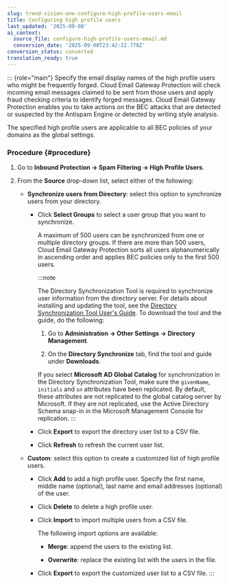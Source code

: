```yaml
---
slug: trend-vision-one-configure-high-profile-users-email
title: Configuring high profile users
last_updated: '2025-09-08'
ai_context:
  source_file: configure-high-profile-users-email.md
  conversion_date: '2025-09-08T23:42:22.778Z'
conversion_status: converted
translation_ready: true
---
```


::: {role="main"}
Specify the email display names of the high profile users who might be frequently forged. Cloud Email Gateway Protection will check incoming email messages claimed to be sent from those users and apply fraud checking criteria to identify forged messages. Cloud Email Gateway Protection enables you to take actions on the BEC attacks that are detected or suspected by the Antispam Engine or detected by writing style analysis.

The specified high profile users are applicable to all BEC policies of your domains as the global settings.

### Procedure {#procedure}

1.  Go to **Inbound Protection → Spam Filtering → High Profile Users**.

2.  From the **Source** drop-down list, select either of the following:

    - **Synchronize users from Directory**: select this option to synchronize users from your directory.

      - Click **Select Groups** to select a user group that you want to synchronize.

        A maximum of 500 users can be synchronized from one or multiple directory groups. If there are more than 500 users, Cloud Email Gateway Protection sorts all users alphanumerically in ascending order and applies BEC policies only to the first 500 users.

        :::note

        The Directory Synchronization Tool is required to synchronize user information from the directory server. For details about installing and updating the tool, see the [Directory Synchronization Tool User's Guide](https://docs.trendmicro.com/all/ent/tmems/vAll/en-us/Directory%20Synchronization%20Tool%20Users%20Guide.pdf). To download the tool and the guide, do the following:

        1.  Go to **Administration → Other Settings → Directory Management**.

        2.  On the **Directory Synchronize** tab, find the tool and guide under **Downloads**.

        If you select **Microsoft AD Global Catalog** for synchronization in the Directory Synchronization Tool, make sure the `givenName`, `initials` and `sn` attributes have been replicated. By default, these attributes are not replicated to the global catalog server by Microsoft. If they are not replicated, use the Active Directory Schema snap-in in the Microsoft Management Console for replication.
        :::

      - Click **Export** to export the directory user list to a CSV file.

      - Click **Refresh** to refresh the current user list.

    - **Custom**: select this option to create a customized list of high profile users.

      - Click **Add** to add a high profile user. Specify the first name, middle name (optional), last name and email addresses (optional) of the user.

      - Click **Delete** to delete a high profile user.

      - Click **Import** to import multiple users from a CSV file.

        The following import options are available:

        - **Merge**: append the users to the existing list.

        - **Overwrite**: replace the existing list with the users in the file.

      - Click **Export** to export the customized user list to a CSV file.
:::
